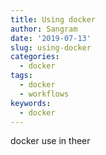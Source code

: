 ```yaml
---
title: Using docker
author: Sangram
date: '2019-07-13'
slug: using-docker
categories:
  - docker
tags:
  - docker
  - workflows
keywords:
  - docker
---
```


<!--more-->

docker use in theer
